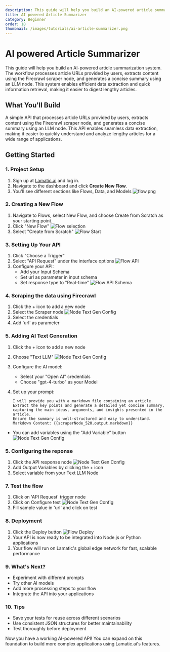 ```yaml
---
description: This guide will help you build an AI-powered article summarization system. The workflow takes an article URL as input, uses a Firecrawl scraper node to extract the content, and passes the data to an LLM node to generate a concise summary. This automation enables quick and efficient information retrieval, making it easier to digest lengthy articles.
title: AI powered Article Summarizer
category: Beginner
order: 18
thumbnail: /images/tutorials/ai-article-summarizer.png
---
```


# AI powered Article Summarizer

This guide will help you build an AI-powered article summarization system. The workflow processes article URLs provided by users, extracts content using the Firecrawl scraper node, and generates a concise summary using an LLM node. This system enables efficient data extraction and quick information retrieval, making it easier to digest lengthy articles.

## What You'll Build

A simple API that processes article URLs provided by users, extracts content using the Firecrawl scraper node, and generates a concise summary using an LLM node. This API enables seamless data extraction, making it easier to quickly understand and analyze lengthy articles for a wide range of applications.

## Getting Started

### 1. Project Setup

1. Sign up at [Lamatic.ai](https://lamatic.ai/) and log in.
1. Navigate to the dashboard and click **Create New Flow**.
1. You'll see different sections like Flows, Data, and Models
   ![flow.png](./img/ai-review-responder/flow.png)

### 2. Creating a New Flow

1. Navigate to Flows, select New Flow, and choose Create from Scratch as your starting point.
2. Click "New Flow"
   ![Flow selection](./img/ai-review-responder/flow-select.png)
3. Select "Create from Scratch"
   ![Flow Start](./img/ai-review-responder/flow-start.png)

### 3. Setting Up Your API

1. Click "Choose a Trigger"
2. Select "API Request" under the interface options
   ![Flow API](./img/ai-review-responder/flow-step2.png)
3. Configure your API:
   - Add your Input Schema
   - Set url as parameter in input schema
   - Set response type to "Real-time"
     ![Flow API Schema](./img/ai-image-reviewer/api-schema.png)

### 4. Scraping the data using Firecrawl

1. Click the + icon to add a new node
2. Select the Scraper node
   ![Node Text Gen Config](./img/ai-article-summarizer/node-scraper.png)
3. Select the credentials
4. Add 'url' as parameter

### 5. Adding AI Text Generation

1. Click the + icon to add a new node
2. Choose "Text LLM"
   ![Node Text Gen Config](./img/ai-article-summarizer/text-gen-node1.png)
3. Configure the AI model:
   - Select your "Open AI" credentials
   - Choose "gpt-4-turbo" as your Model
4. Set up your prompt:

   ```
   I will provide you with a markdown file containing an article.
   Extract the key points and generate a detailed yet concise summary, capturing the main ideas, arguments, and insights presented in the article.
   Ensure the summary is well-structured and easy to understand.
   Markdown Content: {{scraperNode_520.output.markdown}}

   ```

- You can add variables using the "Add Variable" button
  ![Node Text Gen Config](./img/ai-article-summarizer/text-gen-node2.png)

### 5. Configuring the reponse

1. Click the API response node
   ![Node Text Gen Config](./img/ai-article-summarizer/api-schema.png)
2. Add Output Variables by clicking the + icon
3. Select variable from your Text LLM Node

### 7. Test the flow

1. Click on 'API Request' trigger node
2. Click on Configure test
   ![Node Text Gen Config](./img/ai-article-summarizer/testing.png)
3. Fill sample value in 'url' and click on test

### 8. Deployment

1. Click the Deploy button
   ![Flow Deploy](./img/ai-review-responder/deploy.png)
2. Your API is now ready to be integrated into Node.js or Python applications
3. Your flow will run on Lamatic's global edge network for fast, scalable performance

### 9. What's Next?

- Experiment with different prompts
- Try other AI models
- Add more processing steps to your flow
- Integrate the API into your applications

### 10. Tips

- Save your tests for reuse across different scenarios
- Use consistent JSON structures for better maintainability
- Test thoroughly before deployment

Now you have a working AI-powered API! You can expand on this foundation to build more complex applications using Lamatic.ai's features.
